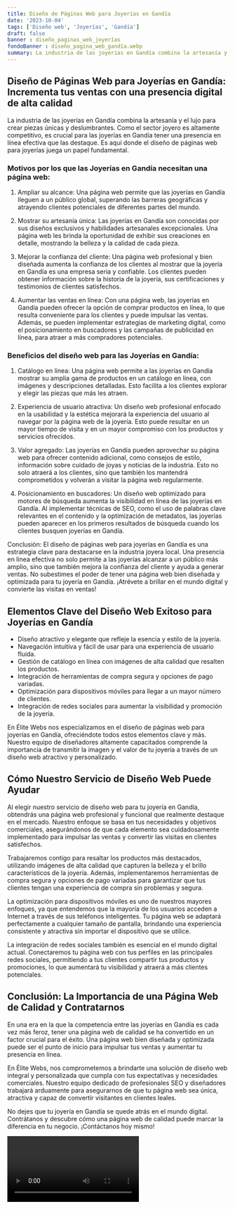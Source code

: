 ```yaml
---
title: Diseño de Páginas Web para Joyerías en Gandía
date: '2023-10-04'
tags: ['Diseño web', 'Joyerías', 'Gandía']
draft: false
banner : diseño_paginas_web_joyerías
fondoBanner : diseño_pagina_web_gandía.webp
summary: La industria de las joyerías en Gandía combina la artesanía y el lujo para crear piezas únicas y deslumbrantes. Como el sector joyero es altamente competitivo, es crucial para las joyerías en Gandía tener una presencia en línea efectiva que las destaque. Es aquí donde el diseño de páginas web para joyerías juega un papel fundamental.
---
```


## Diseño de Páginas Web para Joyerías en Gandía: Incrementa tus ventas con una presencia digital de alta calidad

La industria de las joyerías en Gandía combina la artesanía y el lujo para crear piezas únicas y deslumbrantes. Como el sector joyero es altamente competitivo, es crucial para las joyerías en Gandía tener una presencia en línea efectiva que las destaque. Es aquí donde el diseño de páginas web para joyerías juega un papel fundamental.

### Motivos por los que las Joyerías en Gandía necesitan una página web:

1. Ampliar su alcance: Una página web permite que las joyerías en Gandía lleguen a un público global, superando las barreras geográficas y atrayendo clientes potenciales de diferentes partes del mundo.

2. Mostrar su artesanía única: Las joyerías en Gandía son conocidas por sus diseños exclusivos y habilidades artesanales excepcionales. Una página web les brinda la oportunidad de exhibir sus creaciones en detalle, mostrando la belleza y la calidad de cada pieza.

3. Mejorar la confianza del cliente: Una página web profesional y bien diseñada aumenta la confianza de los clientes al mostrar que la joyería en Gandía es una empresa seria y confiable. Los clientes pueden obtener información sobre la historia de la joyería, sus certificaciones y testimonios de clientes satisfechos.

4. Aumentar las ventas en línea: Con una página web, las joyerías en Gandía pueden ofrecer la opción de comprar productos en línea, lo que resulta conveniente para los clientes y puede impulsar las ventas. Además, se pueden implementar estrategias de marketing digital, como el posicionamiento en buscadores y las campañas de publicidad en línea, para atraer a más compradores potenciales.

### Beneficios del diseño web para las Joyerías en Gandía:

1. Catálogo en línea: Una página web permite a las joyerías en Gandía mostrar su amplia gama de productos en un catálogo en línea, con imágenes y descripciones detalladas. Esto facilita a los clientes explorar y elegir las piezas que más les atraen.

2. Experiencia de usuario atractiva: Un diseño web profesional enfocado en la usabilidad y la estética mejorará la experiencia del usuario al navegar por la página web de la joyería. Esto puede resultar en un mayor tiempo de visita y en un mayor compromiso con los productos y servicios ofrecidos.

3. Valor agregado: Las joyerías en Gandía pueden aprovechar su página web para ofrecer contenido adicional, como consejos de estilo, información sobre cuidado de joyas y noticias de la industria. Esto no solo atraerá a los clientes, sino que también los mantendrá comprometidos y volverán a visitar la página web regularmente.

4. Posicionamiento en buscadores: Un diseño web optimizado para motores de búsqueda aumenta la visibilidad en línea de las joyerías en Gandía. Al implementar técnicas de SEO, como el uso de palabras clave relevantes en el contenido y la optimización de metadatos, las joyerías pueden aparecer en los primeros resultados de búsqueda cuando los clientes busquen joyerías en Gandía.

Conclusión:
El diseño de páginas web para joyerías en Gandía es una estrategia clave para destacarse en la industria joyera local. Una presencia en línea efectiva no solo permite a las joyerías alcanzar a un público más amplio, sino que también mejora la confianza del cliente y ayuda a generar ventas. No subestimes el poder de tener una página web bien diseñada y optimizada para tu joyería en Gandía. ¡Atrévete a brillar en el mundo digital y convierte las visitas en ventas!

<GifSeo />

<Cta />

## Elementos Clave del Diseño Web Exitoso para Joyerías en Gandía

- Diseño atractivo y elegante que refleje la esencia y estilo de la joyería.
- Navegación intuitiva y fácil de usar para una experiencia de usuario fluida.
- Gestión de catálogo en línea con imágenes de alta calidad que resalten los productos.
- Integración de herramientas de compra segura y opciones de pago variadas.
- Optimización para dispositivos móviles para llegar a un mayor número de clientes.
- Integración de redes sociales para aumentar la visibilidad y promoción de la joyería.

En Élite Webs nos especializamos en el diseño de páginas web para joyerías en Gandía, ofreciéndote todos estos elementos clave y más. Nuestro equipo de diseñadores altamente capacitados comprende la importancia de transmitir la imagen y el valor de tu joyería a través de un diseño web atractivo y personalizado.

## Cómo Nuestro Servicio de Diseño Web Puede Ayudar

Al elegir nuestro servicio de diseño web para tu joyería en Gandía, obtendrás una página web profesional y funcional que realmente destaque en el mercado. Nuestro enfoque se basa en tus necesidades y objetivos comerciales, asegurándonos de que cada elemento sea cuidadosamente implementado para impulsar las ventas y convertir las visitas en clientes satisfechos.

Trabajaremos contigo para resaltar los productos más destacados, utilizando imágenes de alta calidad que capturen la belleza y el brillo característicos de la joyería. Además, implementaremos herramientas de compra segura y opciones de pago variadas para garantizar que tus clientes tengan una experiencia de compra sin problemas y segura.

La optimización para dispositivos móviles es uno de nuestros mayores enfoques, ya que entendemos que la mayoría de los usuarios acceden a Internet a través de sus teléfonos inteligentes. Tu página web se adaptará perfectamente a cualquier tamaño de pantalla, brindando una experiencia consistente y atractiva sin importar el dispositivo que se utilice.

La integración de redes sociales también es esencial en el mundo digital actual. Conectaremos tu página web con tus perfiles en las principales redes sociales, permitiendo a tus clientes compartir tus productos y promociones, lo que aumentará tu visibilidad y atraerá a más clientes potenciales.

## Conclusión: La Importancia de una Página Web de Calidad y Contratarnos

En una era en la que la competencia entre las joyerías en Gandía es cada vez más feroz, tener una página web de calidad se ha convertido en un factor crucial para el éxito. Una página web bien diseñada y optimizada puede ser el punto de inicio para impulsar tus ventas y aumentar tu presencia en línea.

En Élite Webs, nos comprometemos a brindarte una solución de diseño web integral y personalizada que cumpla con tus expectativas y necesidades comerciales. Nuestro equipo dedicado de profesionales SEO y diseñadores trabajará arduamente para asegurarnos de que tu página web sea única, atractiva y capaz de convertir visitantes en clientes leales.

No dejes que tu joyería en Gandía se quede atrás en el mundo digital. Contrátanos y descubre cómo una página web de calidad puede marcar la diferencia en tu negocio. ¡Contáctanos hoy mismo!

<Video />

<CtaBot job='Joyerías' city='Gandía'/>

<Gmaps query='Gandía+españa+maps' />